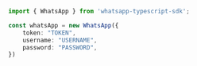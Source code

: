 ```typescript index.ts
import { WhatsApp } from 'whatsapp-typescript-sdk';

const whatsApp = new WhatsApp({
    token: "TOKEN",
    username: "USERNAME",
    password: "PASSWORD",
})